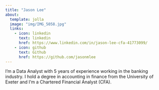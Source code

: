 ```yaml
---
title: "Jason Lee"
about:
  template: jolla
  image: "img/IMG_5058.jpg"
  links:
    - icon: linkedin
      text: linkedin
      href: https://www.linkedin.com/in/jason-lee-cfa-41773099/
    - icon: github
      text: Github
      href: https://github.com/jasonmlee
---
```


I'm a Data Analyst with 5 years of experience working in the banking industry. I hold a degree in accounting in finance from the University of Exeter and I'm a Chartered Financial Analyst (CFA).